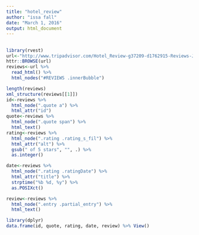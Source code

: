 ---
title: "hotel_review"
author: "issa fall"
date: "March 1, 2016"
output: html_document
---

##
```{r,echo=TRUE}
library(rvest)
url<-"http://www.tripadvisor.com/Hotel_Review-g37209-d1762915-Reviews-JW_Marriott_Indianapolis-Indianapolis_Indiana.html"
httr::BROWSE(url)
reviews<-url %>%
  read_html() %>%
  html_nodes("#REVIEWS .innerBubble")

length(reviews)
xml_structure(reviews[[1]])
id<-reviews %>%
  html_node(".quote a") %>%
  html_attr("id")
quote<-reviews %>%
  html_node(".quote span") %>%
  html_text()
rating<-reviews %>%
  html_node(".rating .rating_s_fil") %>%
  html_attr("alt") %>%
  gsub(" of 5 stars", "", .) %>%
  as.integer()

date<-reviews %>%
  html_node(".rating .ratingDate") %>%
  html_attr("title") %>%
  strptime("%b %d, %y") %>%
  as.POSIXct()

review<-reviews %>%
  html_node(".entry .partial_entry") %>%
  html_text()

library(dplyr)
data.frame(id, quote, rating, date, review) %>% View()
  
```
